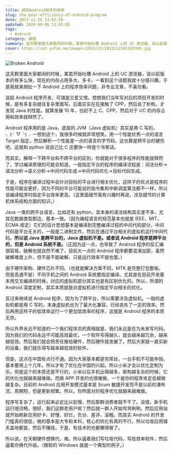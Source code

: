 ```yaml
---
title: 胡侃Android程序的效率
slug: the-poor-efficiency-of-android-program
date: 2013-11-25 13:03:59
updated: 2020-09-06 13:05:05
tags:
  - Android
category: 编程
summary: 这天群里面大家都闲的时候，某君开始吐槽 Android 上的 UC 游览器，说以前版本的有多么快，现在的内存占用多大、多卡。一看到这个话题我就十分感兴趣，于是我就来胡扯一下 Android 上的程序效率问题，非专业文章，不喜勿看。
cover: https://cat.yufan.me/images/2013/11/2013112501343300.jpg
---
```


![Broken Android](https://cat.yufan.me/images/2013/11/2013112501353300.jpg)

这天群里面大家都闲的时候，某君开始吐槽 Android 上的 UC 游览器，说以前版本的有多么快，现在的内存占用多大、多卡。一看到这个话题我就十分感兴趣，于是我就来胡扯一下 Android 上的程序效率问题，非专业文章，不喜勿看。

说起 Android 程序开发，可谓是又爱又恨。想想我们当年写对应的项目开发的时候，是有多复杂就往复杂里面写。后面实实在在接触了 CPP，然后会了析构，才发现 Java 的性能，就算发展 10 年，也赶不上 C、CPP，然后对于 UC 的内存占用和效率就释然了。

Android 程序用的是 Java，底层的 JVM（Java 虚拟机）其实是用 C 写的。╮(╯▽╰)╭ 一想到这个，我很多时候就非常想笑。用一个性能优秀一点的语言 Target 指定，然后解析一个性能差一点的语言的字节码，这也算是跨平台的硬伤吧，这就和 python 说自己比 C 还要快一样是个冷笑话。

而其实，解释一下跨平台和不跨平台的区别，你就能对于很多程序的性能就释然了。学过编译原理的可能会知道，一般指定平台的程序的编译流程是：词法分析->语法分析->语义分析->中间代码生成->中间代码优化->目标代码生成。

于是，程序在编译过程中会针对目标的平台进行相关优化，这样子的优点是程序的性能可能会更好，因为不同的平台可能说的指令集和中断调度算法都不一样，所以说编译程序时指定平台效率更高。（这里面细节我有兴趣时再说，涉及细节的计算机体系结构方面的知识。）

Java 一类的跨平台语言，比如还有 python，其本身的语法结构其实差不多，尤其在数据类型那边，基本一致。（因为编程语言的规范基本也就是 IEEE、MIT、ECMA 规定）它们的设计思想基本是编译到完整编译过程的中间代码部分，中间代码是平台无关的，一般是二进制文件。然后在通过平台相关的虚拟机运行中间代码。**所以说 Java 是跨平台的，Java 虚拟机不是。或者说 Android 程序是跨平台的，但是 Android 系统不是。**（正因为这一点，也导致了 Android 程序的反汇编很容易，破解也就自然不难了，目前大一点的 Android 程序都要混淆加密，虽然破解难度上升，但不是不能破解，只是运行效率不提也罢。）

由于硬件架构、硬件芯片不同。（也就是解决方案不同，MTK 是完整打包整板，但是高通不是）不同手机之间的 Android 系统要指定编译。尤其是在目前开发基本用交叉编译的时候，对应的虚拟机部分其实也是有区别优化的。所以，所谓的 Android 深度定制，其实本质就是对虚拟机进行指定平台相关的优化。

反过来继续说 Android 程序，因为为了跨平台，所以需要涉及虚拟机。一般的虚拟机都是用 C 写的，本身虚拟机也为了最大化兼容，已经丧失了一定的效率。然后再用这样子的低效率运行一个更加低效率的程序，这就是 Android 程序的本质无奈。

所以外界永远不知道的一个我们程序员的真相就是，我们永远是在为未来写代码。因为我们的代码永远不可能高效最优，一个软件写得越久，就会越来越冗余，越来越低效。然后我们就会把责任推给硬件，然后硬件就发展了。然后大家就一直买新的设备，我们就乐得写越来越低效的软件。

但是，这点在中国有点行不通。因为大家基本都是穷屌丝，一台手机不可能年抛，基本要用上个几年。所以才有了优化在中国的兴起。所以小米才会以优化定制为乐。但是这个的本质还是不行的，小米以后手机出得越多，架构越复杂的时候，它的优化也就越来越难做。而做 APP 开发的也很难做，一个是你的程序肯定会越做越复杂。目前的 Android 应用开发模式基本是 Scum 敏捷开发而不是以前的瀑布流，周期短，但是更新频繁。所以，你所面对的程序优化就越来越难做。

程序写复杂了，运行起来必定比以前慢，然后那群消费者就不干了。没错，新手机运行很流畅，很好，我们这群老用户呢？然后就一群人开始骂骂咧咧，然后应用站就开始刷新应用好卡、好慢、好烂，负分、差评、滚粗。而其实 Android 的开发门槛真的很低，做的基本是大专和本科，核心的优化有真的不行。所以垃圾应用铺天盖地都是，然后不赚钱，于是，有技术的也都懒得做了。

所以说，在天朝硬件想换代，难。所以逼着我们写垃圾代码，写低效率软件，然后逼着你换代升级。（微软的 Windows 就是一个典型的例子。）
